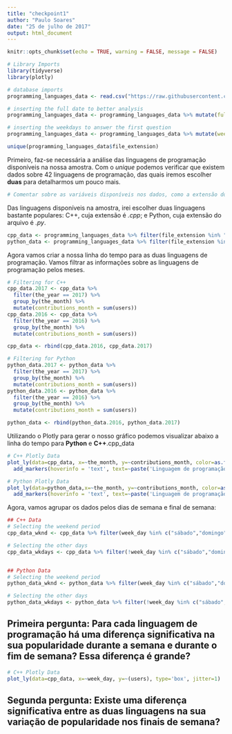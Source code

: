 ```yaml
---
title: "checkpoint1"
author: "Paulo Soares"
date: "25 de julho de 2017"
output: html_document
---
```


```r
knitr::opts_chunk$set(echo = TRUE, warning = FALSE, message = FALSE)
```


```r
# Library Imports
library(tidyverse)
library(plotly)
```

```r
# database imports
programming_languages_data <- read.csv("https://raw.githubusercontent.com/nazareno/fpcc2/master/datasets/github-users-committing-filetypes.csv")

# inserting the full date to better analysis
programming_languages_data <- programming_languages_data %>% mutate(full_date = paste(month_day, the_month, the_year, sep = '-'))

# inserting the weekdays to answer the first question
programming_languages_data <- programming_languages_data %>% mutate(week_day= weekdays(as.Date(full_date,'%d-%m-%Y')))
```

```r
unique(programming_languages_data$file_extension)
```
Primeiro, faz-se necessária a análise das linguagens de programação disponíveis na nossa amostra. Com o *unique* podemos verificar que existem dados sobre 42 linguagens de programação, das quais iremos escolher **duas** para detalharmos um pouco mais.

```r
# Comentar sobre as variáveis disponíveis nos dados, como a extensão do arquivo, dia, mês e ano, além dos usuários.
```

Das linguagens disponíveis na amostra, irei escolher duas linguagens bastante populares: C++, cuja extensão é *.cpp*; e Python, cuja extensão do arquivo é *.py*.

```r
cpp_data <- programming_languages_data %>% filter(file_extension %in% "cpp")
python_data <- programming_languages_data %>% filter(file_extension %in% "py")
```

Agora vamos criar a nossa linha do tempo para as duas linguagens de programação. Vamos filtrar as informações sobre as linguagens de programação pelos meses.

```r
# Filtering for C++
cpp_data.2017 <- cpp_data %>% 
  filter(the_year == 2017) %>% 
  group_by(the_month) %>% 
  mutate(contributions_month = sum(users))
cpp_data.2016 <- cpp_data %>% 
  filter(the_year == 2016) %>% 
  group_by(the_month) %>% 
  mutate(contributions_month = sum(users))

cpp_data <- rbind(cpp_data.2016, cpp_data.2017)

# Filtering for Python
python_data.2017 <- python_data %>% 
  filter(the_year == 2017) %>% 
  group_by(the_month) %>% 
  mutate(contributions_month = sum(users))
python_data.2016 <- python_data %>% 
  filter(the_year == 2016) %>% 
  group_by(the_month) %>% 
  mutate(contributions_month = sum(users))

python_data <- rbind(python_data.2016, python_data.2017)
```

Utilizando o Plotly para gerar o nosso gráfico podemos visualizar abaixo a linha do tempo para **Python** e **C++**.cpp_data
```r
# C++ Plotly Data
plot_ly(data=cpp_data, x=~the_month, y=~contributions_month, color=as.factor(cpp_data$the_year), name="Popularidade por mês de C++") %>% layout(xaxis = list(title = "Mês"), yaxis = list(title = "Contribuição de usuários")) %>% 
  add_markers(hoverinfo = 'text', text=~paste('Linguagem de programação: C++', '<br>Contribuições de usuários: ', contributions_month, '<br>Mês: ', the_month, '<br>Ano: ', the_year))

# Python Plotly Data
plot_ly(data=python_data,x=~the_month, y=~contributions_month, color=as.factor(python_data$the_year), name="Popularidade por mês de Python") %>% layout(xaxis = list(title = "Mês"), yaxis = list(title = "Contribuição de usuários")) %>% 
  add_markers(hoverinfo = 'text', text=~paste('Linguagem de programação: Python', '<br>Contribuições de usuários: ', contributions_month, '<br>Mês: ', the_month, '<br>Ano: ', the_year))
```

Agora, vamos agrupar os dados pelos dias de semana e final de semana:
```r
## C++ Data
# Selecting the weekend period
cpp_data_wknd <- cpp_data %>% filter(week_day %in% c("sábado","domingo"))

# Selecting the other days
cpp_data_wkdays <- cpp_data %>% filter(!week_day %in% c("sábado","domingo"))


## Python Data
# Selecting the weekend period
python_data_wknd <- python_data %>% filter(week_day %in% c("sábado","domingo"))

# Selecting the other days
python_data_wkdays <- python_data %>% filter(!week_day %in% c("sábado","domingo"))
```

## Primeira pergunta: Para cada linguagem de programação há uma diferença significativa na sua popularidade durante a semana e durante o fim de semana? Essa diferença é grande?

```r
# C++ Plotly Data
plot_ly(data=cpp_data, x=~week_day, y=~(users), type='box', jitter=1)
```


## Segunda pergunta: Existe uma diferença significativa entre as duas linguagens na sua variação de popularidade nos finais de semana?


